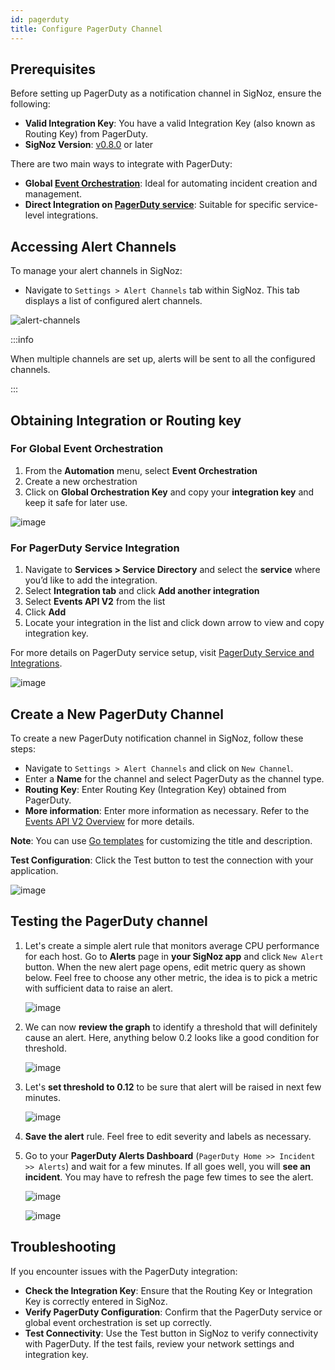 ```yaml
---
id: pagerduty
title: Configure PagerDuty Channel
---
```


## Prerequisites
Before setting up PagerDuty as a notification channel in SigNoz, ensure the following:

- **Valid Integration Key**: You have a valid Integration Key (also known as Routing Key) from PagerDuty.
- **SigNoz Version**: [v0.8.0](https://github.com/SigNoz/signoz/releases/tag/v0.8.0) or later


There are two main ways to integrate with PagerDuty:

- **Global [Event Orchestration](https://support.pagerduty.com/docs/event-orchestration)**: Ideal for automating incident creation and management.
- **Direct Integration on [PagerDuty service](https://support.pagerduty.com/docs/services-and-integrations)**: Suitable for specific service-level integrations.

## Accessing Alert Channels

To manage your alert channels in SigNoz:

- Navigate to `Settings > Alert Channels` tab within SigNoz. This tab displays a list of configured alert channels.

![alert-channels](../../../static/img/docs/alert-channels.webp)

:::info

When multiple channels are set up, alerts will be sent to all the configured channels.

:::

## Obtaining Integration or Routing key 

### For Global Event Orchestration
1. From the **Automation** menu, select **Event Orchestration**
2. Create a new orchestration 
3. Click on **Global Orchestration Key** and copy your **integration key** and keep it safe for later use. 

![image](https://user-images.githubusercontent.com/10277894/180833019-c865ecd5-f752-419f-998e-baf296daef88.png)


### For PagerDuty Service Integration
1. Navigate to **Services > Service Directory** and select the **service** where you’d like to add the integration.
2. Select **Integration tab** and click **Add another integration**
3. Select **Events API V2** from the list 
4. Click **Add**
5. Locate your integration in the list and click down arrow to view and copy integration key.

For more details on PagerDuty service setup, visit [PagerDuty Service and Integrations](https://support.pagerduty.com/docs/services-and-integrations#add-integrations-to-an-existing-service).

![image](https://user-images.githubusercontent.com/10277894/179944431-4e7ebb09-c6ca-455f-88b5-02e0f7ccfd8a.png)


## Create a New PagerDuty Channel
To create a new PagerDuty notification channel in SigNoz, follow these steps:

- Navigate to `Settings > Alert Channels` and click on `New Channel`.
- Enter a **Name** for the channel and select PagerDuty as the channel type.
- **Routing Key**: Enter Routing Key (Integration Key) obtained from PagerDuty.
- **More information**: Enter more information as necessary. Refer to the [Events API V2 Overview](https://developer.pagerduty.com/docs/ZG9jOjExMDI5NTgw-events-api-v2-overview) for more details. 

**Note**: You can use [Go templates](https://prometheus.io/docs/alerting/latest/notifications/) for customizing the title and description.

**Test Configuration**: 
Click the Test button to test the connection with your application.

![image](https://user-images.githubusercontent.com/10277894/179944648-a9f3b558-2687-4132-a6ce-bc5d69f59368.png)

## Testing the PagerDuty channel
1. Let's create a simple alert rule that monitors average CPU performance for each host. Go to **Alerts** page in **your SigNoz app** and click `New Alert` button. When the new alert page opens, edit metric query as shown below. Feel free to choose any other metric, the idea is to pick a metric with sufficient data to raise an alert. 

   ![image](https://user-images.githubusercontent.com/10277894/179949345-f242f0da-2afb-4041-ab72-3390d645dd77.png)

2. We can now **review the graph** to identify a threshold that will definitely cause an alert. Here, anything below 0.2 looks like a good condition for threshold.

   ![image](https://user-images.githubusercontent.com/10277894/179957078-b7e430ab-95c2-4d5d-8eac-10670f1e0e52.png)

3. Let's **set threshold to 0.12** to be sure that alert will be raised in next few minutes.

   ![image](https://user-images.githubusercontent.com/10277894/179949589-17cab9a8-640d-422a-a22a-f4e5ebd6f5c7.png)

4. **Save the alert** rule. Feel free to edit severity and labels as necessary.

5. Go to your **PagerDuty Alerts Dashboard** (`PagerDuty Home >> Incident >> Alerts`) and wait for a few minutes. If all goes well, you will **see an incident**. You may have to refresh the page few times to see the alert. 

   ![image](https://user-images.githubusercontent.com/10277894/179956540-0eae3553-c813-4d39-8484-bba2c6d939c5.png)

   ![image](https://user-images.githubusercontent.com/10277894/179956567-d4de2d44-4510-46bb-80df-13ecefc08064.png)

## Troubleshooting
If you encounter issues with the PagerDuty integration:

- **Check the Integration Key**: Ensure that the Routing Key or Integration Key is correctly entered in SigNoz.
- **Verify PagerDuty Configuration**: Confirm that the PagerDuty service or global event orchestration is set up correctly.
- **Test Connectivity**: Use the Test button in SigNoz to verify connectivity with PagerDuty. If the test fails, review your network settings and integration key.